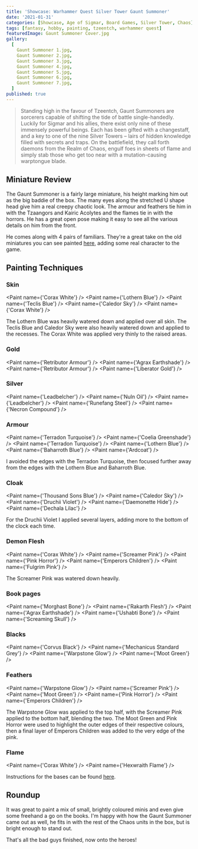 ```yaml
---
title: 'Showcase: Warhammer Quest Silver Tower Gaunt Summoner'
date: '2021-01-31'
categories: [Showcase, Age of Sigmar, Board Games, Silver Tower, Chaos]
tags: [fantasy, hobby, painting, tzeentch, warhammer quest]
featuredImage: Gaunt Summoner Cover.jpg
gallery:
  [
    Gaunt Summoner 1.jpg,
    Gaunt Summoner 2.jpg,
    Gaunt Summoner 3.jpg,
    Gaunt Summoner 4.jpg,
    Gaunt Summoner 5.jpg,
    Gaunt Summoner 6.jpg,
    Gaunt Summoner 7.jpg,
  ]
published: true
---
```


> Standing high in the favour of Tzeentch, Gaunt Summoners are sorcerers capable of shifting the tide of battle
> single-handedly. Luckily for Sigmar and his allies, there exist only nine of these immensely powerful beings.
> Each has been gifted with a changestaff, and a key to one of the nine Silver Towers – lairs of hidden knowledge
> filled with secrets and traps. On the battlefield, they call forth daemons from the Realm of Chaos, engulf foes
> in sheets of flame and simply stab those who get too near with a mutation-causing warptongue blade.

## Miniature Review

The Gaunt Summoner is a fairly large miniature, his height marking him out as the big baddie of the box.
The many eyes along the stretched U shape head give him a real creepy chaotic look. The armour and feathers tie him in
with the Tzaangors and Kairic Acolytes and the flames tie in with the horrors. He has a great open pose making it easy
to see all the various details on him from the front.

He comes along with 4 pairs of familiars. They're a great take on the old miniatures you can see painted
[here](https://www.ninjabread.co.uk/tzeentch-familiars-old-and-new/]), adding some real character to the game.

## Painting Techniques

### Skin
<Paint name={'Corax White'} />
<Paint name={'Lothern Blue'} />
<Paint name={'Teclis Blue'} />
<Paint name={'Caledor Sky'} />
<Paint name={'Corax White'} />

The Lothern Blue was heavily watered down and applied over all skin. The Teclis Blue and Caledor Sky were also heavily
watered down and applied to the recesses. The Corax White was applied very thinly to the raised areas.

### Gold
<Paint name={'Retributor Armour'} />
<Paint name={'Agrax Earthshade'} />
<Paint name={'Retributor Armour'} />
<Paint name={'Liberator Gold'} />

### Silver
<Paint name={'Leadbelcher'} />
<Paint name={'Nuln Oil'} />
<Paint name={'Leadbelcher'} />
<Paint name={'Runefang Steel'} />
<Paint name={'Necron Compound'} />

### Armour
<Paint name={'Terradon Turquoise'} />
<Paint name={'Coelia Greenshade'} />
<Paint name={'Terradon Turquoise'} />
<Paint name={'Lothern Blue'} />
<Paint name={'Baharroth Blue'} />
<Paint name={'Ardcoat'} />

I avoided the edges with the Terradon Turquoise, then focused further away from the edges with the Lothern Blue
and Baharroth Blue.

### Cloak
<Paint name={'Thousand Sons Blue'} />
<Paint name={'Caledor Sky'} />
<Paint name={'Druchii Violet'} />
<Paint name={'Daemonette Hide'} />
<Paint name={'Dechala Lilac'} />

For the Druchii Violet I applied several layers, adding more to the bottom of the clock each time.

### Demon Flesh
<Paint name={'Corax White'} />
<Paint name={'Screamer Pink'} />
<Paint name={'Pink Horror'} />
<Paint name={'Emperors Children'} />
<Paint name={'Fulgrim Pink'} />

The Screamer Pink was watered down heavily.

### Book pages
<Paint name={'Morghast Bone'} />
<Paint name={'Rakarth Flesh'} />
<Paint name={'Agrax Earthshade'} />
<Paint name={'Ushabti Bone'} />
<Paint name={'Screaming Skull'} />

### Blacks
<Paint name={'Corvus Black'} />
<Paint name={'Mechanicus Standard Grey'} />
<Paint name={'Warpstone Glow'} />
<Paint name={'Moot Green'} />

### Feathers
<Paint name={'Warpstone Glow'} />
<Paint name={'Screamer Pink'} />
<Paint name={'Moot Green'} />
<Paint name={'Pink Horror'} />
<Paint name={'Emperors Children'} />

The Warpstone Glow was applied to the top half, with the Screamer Pink applied to the bottom half, blending the two.
The Moot Green and Pink Horror were used to highlight the outer edges of their respective colours, then a final layer
of Emperors Children was added to the very edge of the pink.

### Flame
<Paint name={'Corax White'} />
<Paint name={'Hexwraith Flame'} />

Instructions for the bases can be found [here](/showcase/board-games/silver-tower/kairic-acolytes/).

## Roundup

It was great to paint a mix of small, brightly coloured minis and even give some freehand a go on the books.
I'm happy with how the Gaunt Summoner came out as well, he fits in with the rest of the Chaos units in the box,
but is bright enough to stand out.

That's all the bad guys finished, now onto the heroes!